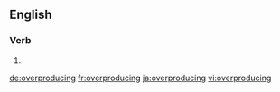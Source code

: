==English==

===Verb===
{{head|en}}

# {{present participle of|overproduce}}

[[de:overproducing]]
[[fr:overproducing]]
[[ja:overproducing]]
[[vi:overproducing]]